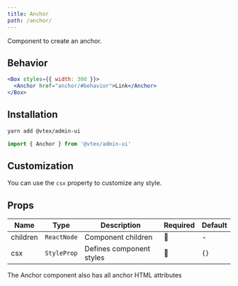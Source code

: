 ```yaml
---
title: Anchor
path: /anchor/
---
```



<PageHeader title="Anchor"/>

Component to create an anchor.

## Behavior

```jsx live
<Box styles={{ width: 300 }}>
  <Anchor href="anchor/#behavior">Link</Anchor>
</Box>
```

## Installation

```sh
yarn add @vtex/admin-ui
```

```jsx
import { Anchor } from '@vtex/admin-ui'
```

## Customization

You can use the `csx` property to customize any style.

## Props

| Name     | Type        | Description              | Required | Default |
| -------- | ----------- | ------------------------ | -------- | ------- |
| children | `ReactNode` | Component children       | 🚫       | -       |
| csx      | `StyleProp` | Defines component styles | 🚫       | `{}`    |

The Anchor component also has all anchor HTML attributes
